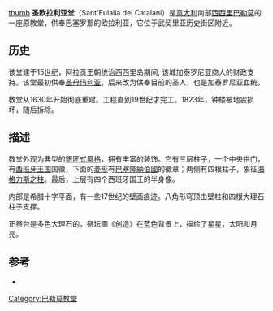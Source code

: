 [[file:Crèsia_di_Sant'Eulalia_dû_Catalani.jpg|thumb]]
'''圣欧拉利亚堂'''（Sant'Eulalia dei Catalani）是[[意大利|意大利]]南部[[西西里|西西里]][[巴勒莫|巴勒莫]]的一座原教堂，供奉巴塞罗那的欧拉利亚，它位于武契里亚历史街区附近。

==历史==
该堂建于15世纪，阿拉贡王朝统治西西里岛期间, 该城加泰罗尼亚商人的财政支持。该堂最初供奉[[圣母玛利亚|圣母玛利亚]]，后来改为供奉目前的圣人，也是加泰罗尼亚血统。

教堂从1630年开始彻底重建。工程直到19世纪才完工。1823年，钟楼被地震损坏，随后拆除。

==描述==
教堂外观为典型的[[銀匠式風格|銀匠式風格]]，拥有丰富的装饰。它有三层柱子，一个中央拱门，有[[西班牙王国|西班牙王国]]国徽，下面的[[菱形|菱形]]有[[巴塞隆納伯國|巴塞隆納伯國]]的徽章；两侧有四根柱子，象征[[海格力斯之柱|海格力斯之柱]]。最后，上层有四个西班牙国王的半身像。

内部是希腊十字平面，有一些17世纪的壁画痕迹。八角形穹顶由壁柱和四根大理石柱子支撑。

正祭台是多色大理石的，祭坛画《创造》在蓝色背景上，描绘了星星，太阳和月亮。

==参考==
*{{cite journal|first1=Marco Rosario |last1=Nobile |first2=Fulvia |last2=Scaduto|title=Architettura e magnificenza nella Palermo del primo Cinquecento: il prospetto denominato di Santa Eulalia dei Catalani|journal= Espacio, Tiempo y Forma |volume= 18-19|year=2005-2006|pages= 13–32}}
[[Category:巴勒莫教堂|Category:巴勒莫教堂]]